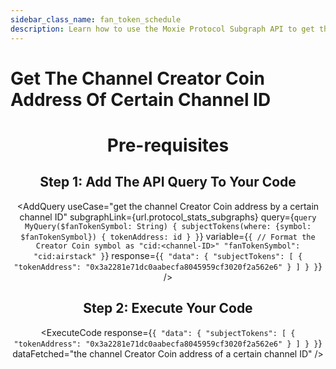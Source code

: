 ```yaml
---
sidebar_class_name: fan_token_schedule
description: Learn how to use the Moxie Protocol Subgraph API to get the channel Creator Coin address of a certain channel ID.
---
```



# Get The Channel Creator Coin Address Of Certain Channel ID

<Header
  useCase="get the channel Creator Coin address of a certain channel ID"
  apiName="Moxie Protocol Subgraph"
/>

# Pre-requisites

<Prerequisites apiName="Moxie Protocol Subgraph" />

## Step 1: Add The API Query To Your Code

<AddQuery
  useCase="get the channel Creator Coin address by a certain channel ID"
  subgraphLink={url.protocol_stats_subgraphs}
  query={`query MyQuery($fanTokenSymbol: String) {
  subjectTokens(where: {symbol: $fanTokenSymbol}) {
    tokenAddress: id
  }
}`}
  variable={`{
  // Format the Creator Coin symbol as "cid:<channel-ID>"
  "fanTokenSymbol": "cid:airstack"
}`}
  response={`{
  "data": {
    "subjectTokens": [
      {
        "tokenAddress": "0x3a2281e71dc0aabecfa8045959cf3020f2a562e6"
      }
    ]
  }
}`}
/>

## Step 2: Execute Your Code

<ExecuteCode
  response={`{
  "data": {
    "subjectTokens": [
      {
        "tokenAddress": "0x3a2281e71dc0aabecfa8045959cf3020f2a562e6"
      }
    ]
  }
}`}
  dataFetched="the channel Creator Coin address of a certain channel ID"
/>

<DeveloperSupport />
